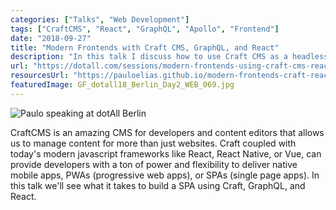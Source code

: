 ```yaml
---
categories: ["Talks", "Web Development"]
tags: ["CraftCMS", "React", "GraphQL", "Apollo", "Frontend"]
date: "2018-09-27"
title: "Modern Frontends with Craft CMS, GraphQL, and React"
description: "In this talk I discuss how to use Craft CMS as a headless cms to power your next React-based single page app. We cover how React, GraphQL, and Apollo work with eachother and then run through lots of example code to piece it all together."
url: "https://dotall.com/sessions/modern-frontends-using-craft-cms-react-and-graphql"
resourcesUrl: "https://pauloelias.github.io/modern-frontends-craft-react-graphql-v1"
featuredImage: GF_dotall18_Berlin_Day2_WEB_069.jpg
---
```


![Paulo speaking at dotAll Berlin](./GF_dotall18_Berlin_Day2_WEB_069.jpg)

CraftCMS is an amazing CMS for developers and content editors that allows us to manage content for more than just websites. Craft coupled with today's modern javascript frameworks like React, React Native, or Vue, can provide developers with a ton of power and flexibility to deliver native mobile apps, PWAs (progressive web apps), or SPAs (single page apps). In this talk we'll see what it takes to build a SPA using Craft, GraphQL, and React.
